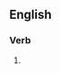 ==English==

===Verb===
{{head|en|verb form}}

# {{present participle of|Americanize|lang=en|nocat=1}}